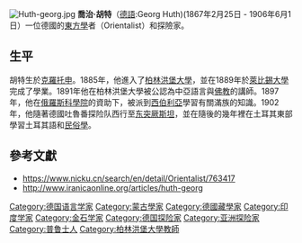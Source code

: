 [[Image:Huth-georg.jpg|thumb]]
{{multiple issues|
{{Bare URLs|time=2017-09-26T01:42:06+00:00}}
{{expand|time=2017-09-26T01:42:06+00:00}}
{{no footnotes|time=2017-09-26T01:42:06+00:00}}
{{request translation|time=2016-04-28T09:16:23+00:00}}
}}
'''喬治·胡特'''（[[德語|德語]]:Georg Huth)(1867年2月25日 - 1906年6月1日）一位德國的[[東方學|東方學]]者（Orientalist）和探險家。

==生平==
胡特生於[[克羅托申|克羅托申]]。1885年，他進入了[[柏林洪堡大學|柏林洪堡大學]]，並在1889年於[[萊比錫大學|萊比錫大學]]完成了學業。1891年他在柏林洪堡大學被公認為中亞語言與[[佛教|佛教]]的講師。1897年，他在[[俄羅斯科學院|俄羅斯科學院]]的資助下，被派到[[西伯利亞|西伯利亞]]學習有關滿族的知識。1902年，他隨著德國吐魯番探险队西行至[[东突厥斯坦|东突厥斯坦]]，並在隨後的幾年裡在土耳其東部學習土耳其語和[[民俗學|民俗學]]。

== 參考文獻 ==
<references />
* https://www.nicku.cn/search/en/detail/Orientalist/763417{{dead link|date=2017年12月 |bot=InternetArchiveBot |fix-attempted=yes }}
* http://www.iranicaonline.org/articles/huth-georg{{Wayback|url=http://www.iranicaonline.org/articles/huth-georg |date=20171018013427 }}

{{Authority control}}

{{DEFAULTSORT:Huth, Georg}}
[[Category:德国语言学家|Category:德国语言学家]]
[[Category:蒙古學家|Category:蒙古學家]]
[[Category:德國藏學家|Category:德國藏學家]]
[[Category:印度学家|Category:印度学家]]
[[Category:金石学家|Category:金石学家]]
[[Category:德国探险家|Category:德国探险家]]
[[Category:亚洲探险家|Category:亚洲探险家]]
[[Category:普鲁士人|Category:普鲁士人]]
[[Category:柏林洪堡大學教師|Category:柏林洪堡大學教師]]